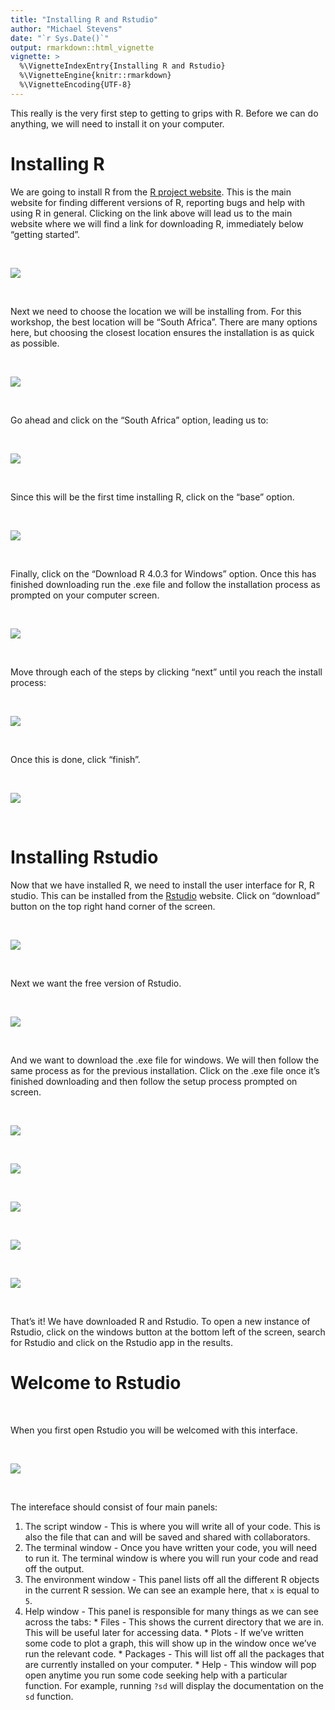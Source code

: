 ```yaml
---
title: "Installing R and Rstudio"
author: "Michael Stevens"
date: "`r Sys.Date()`"
output: rmarkdown::html_vignette
vignette: >
  %\VignetteIndexEntry{Installing R and Rstudio}
  %\VignetteEngine{knitr::rmarkdown}
  %\VignetteEncoding{UTF-8}
---
```


This really is the very first step to getting to grips with R. Before we can do anything, we will need to install it on your computer.  

# Installing R 

We are going to install R from the [R project website](https://www.r-project.org/). This is the main website for finding different versions of R, reporting bugs and help with using R in general. Clicking on the link above will lead us to the main website where we will find a link for downloading R, immediately below "getting started".  

\  

![](/home/mstevens/Desktop/MAIN WORK/Bangor Workshop/Rgeoprofile/docs/articles/images/R_landing.png)

\  

Next we need to choose the location we will be installing from. For this workshop, the best location will be "South Africa". There are many options here, but choosing the closest location ensures the installation is as quick as possible.  

\  

![](/home/mstevens/Desktop/MAIN WORK/Bangor Workshop/Rgeoprofile/docs/articles/images/R_mirrors.png)

\  

Go ahead and click on the "South Africa" option, leading us to:

\  

![](/home/mstevens/Desktop/MAIN WORK/Bangor Workshop/Rgeoprofile/docs/articles/images/R_for_windows.png)

\  

Since this will be the first time installing R, click on the "base" option. 

\  

![](/home/mstevens/Desktop/MAIN WORK/Bangor Workshop/Rgeoprofile/docs/articles/images/R_version.png)

\  

Finally, click on the "Download R 4.0.3 for Windows" option. Once this has finished downloading run the .exe file and follow the installation process as prompted on your computer screen. 

\  

![](/home/mstevens/Desktop/MAIN WORK/Bangor Workshop/Rgeoprofile/docs/articles/images/R_install.png)

\  

Move through each of the steps by clicking "next" until you reach the install process:

\  

![](/home/mstevens/Desktop/MAIN WORK/Bangor Workshop/Rgeoprofile/docs/articles/images/R_installing.png)

\  

Once this is done, click "finish". 

\  

![](/home/mstevens/Desktop/MAIN WORK/Bangor Workshop/Rgeoprofile/docs/articles/images/R_installing.png)

\  

# Installing Rstudio

Now that we have installed R, we need to install the user interface for R, R studio. This can be installed from the [Rstudio](https://rstudio.com/) website. Click on "download" button on the top right hand corner of the screen.

\  

![](/home/mstevens/Desktop/MAIN WORK/Bangor Workshop/Rgeoprofile/docs/articles/images/Rstudio_landing.png)

\  

Next we want the free version of Rstudio.  

\  

![](/home/mstevens/Desktop/MAIN WORK/Bangor Workshop/Rgeoprofile/docs/articles/images/Rstudio_version.png)

\  

And we want to download the .exe file for windows. We will then follow the same process as for the previous installation. Click on the .exe file once it's finished downloading and then follow the setup process prompted on screen. 

\  

![](/home/mstevens/Desktop/MAIN WORK/Bangor Workshop/Rgeoprofile/docs/articles/images/Rstudio_download.png)

\  

![](/home/mstevens/Desktop/MAIN WORK/Bangor Workshop/Rgeoprofile/docs/articles/images/Rstudio_install.png)

\  

![](/home/mstevens/Desktop/MAIN WORK/Bangor Workshop/Rgeoprofile/docs/articles/images/Rstudio_setup.png)

\  

![](/home/mstevens/Desktop/MAIN WORK/Bangor Workshop/Rgeoprofile/docs/articles/images/Rstudio_installing.png)

\  

![](/home/mstevens/Desktop/MAIN WORK/Bangor Workshop/Rgeoprofile/docs/articles/images/Rstudio_finish.png)

\  

That's it! We have downloaded R and Rstudio. To open a new instance of Rstudio, click on the windows button at the bottom left of the screen, search for Rstudio and click on the Rstudio app in the results. 

# Welcome to Rstudio

\  

When you first open Rstudio you will be welcomed with this interface. 

\  

![](/home/mstevens/Desktop/MAIN WORK/Bangor Workshop/Rgeoprofile/docs/articles/images/Rstudio_welcome_numbered.png)

\  

The intereface should consist of four main panels: 

1. The script window - This is where you will write all of your code. This is also the file that can and will be saved and shared with collaborators. 
2. The terminal window - Once you have written your code, you will need to run it. The terminal window is where you will run your code and read off the output.
3. The environment window - This panel lists off all the different R objects in the current R session. We can see an example here, that `x` is equal to `5`. 
4. Help window - This panel is responsible for many things as we can see across the tabs:
       * Files - This shows the current directory that we are in. This will be useful later for accessing data. 
       * Plots - If we've written some code to plot a graph, this will show up in the window once we've run the relevant code. 
       * Packages - This will list off all the packages that are currently installed on your computer.
       * Help - This window will pop open anytime you run some code seeking help with a particular function. For example, running `?sd` will display the documentation on the `sd` function.  
